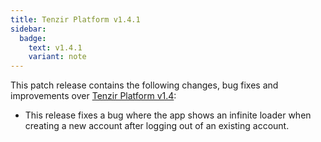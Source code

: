 ```yaml
---
title: Tenzir Platform v1.4.1
sidebar:
  badge:
    text: v1.4.1
    variant: note
---
```


This patch release contains the following changes, bug fixes and improvements
over [Tenzir Platform
v1.4](https://github.com/tenzir/platform/releases/tag/v1.4.0):

- This release fixes a bug where the app shows an infinite loader when
  creating a new account after logging out of an existing account.
